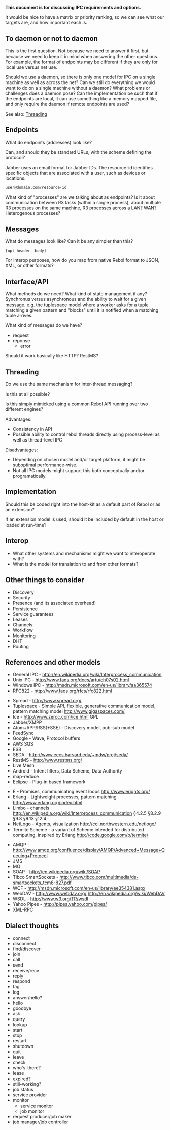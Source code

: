'''This document is for discussing IPC requirements and options.'''

It would be nice to have a matrix or priority ranking, so we can see what our targets are, and how important each is.

==To daemon or not to daemon==

This is the first question. Not because we need to answer it first, but because we need to keep it in mind when answering the other questions. For example, the format of endpoints may be different if they are only for local use versus net use.

Should we use a daemon, so there is only one model for IPC on a single machine as well as across the net? Can we still do everything we would want to do on a single machine without a daemon? What problems or challenges does a daemon pose? Can the implementation be such that if the endpoints are local, it can use something like a memory mapped file, and only require the daemon if remote endpoints are used?

See also: [[IPC - Inter-process communication#Threading|Threading]]

==Endpoints==

What do endpoints (addresses) look like?

Can, and should they be standard URLs, with the scheme defining the protocol?

Jabber uses an email format for Jabber IDs. The resource-id identifies specific objects that are associated with a user, such as devices or locations.

<pre>
user@domain.com/resource-id
</pre>

What kind of "processes" are we talking about as endpoints? Is it about communication between R3 tasks (within a single process), about multiple R3 processes on the same machine, R3 processes across a LAN? WAN? Heterogenous processes?

==Messages==

What do messages look like? Can it be any simpler than this?

<pre>
[opt header  body]
</pre>

For interop purposes, how do you map from native Rebol format to JSON, XML, or other formats?

==Interface/API==

What methods do we need? What kind of state management if any? Synchronus versus asynchronous and the ability to wait for a given message. e.g. the tuplespace model where a worker asks for a tuple matching a given pattern and "blocks" until it is notified when a matching tuple arrives.

What kind of messages do we have?

*request
*reponse
**error

Should it work basically like HTTP? RestMS?

==Threading==

Do we use the same mechanism for inter-thread messaging?

Is this at all possible?

Is this simply mimicked using a common Rebol API running over two different engines?

Advantages:
*Consistency in API
*Possible ability to control rebol threads directly using process-level as well as thread-level IPC

Disadvantages:
*Depending on chosen model and/or target platform, it might be suboptimal performance-wise.
*Not all IPC models might support this both conceptually and/or programatically.

==Implementation==
Should this be coded right into the host-kit as a default part of Rebol or as an extension?

If an extension model is used, should it be included by default in the host or loaded at run-time?

==Interop==

*What other systems and mechanisms might we want to interoperate with? 
*What is the model for translation to and from other formats?

==Other things to consider==

*Discovery
*Security
*Presence (and its associated overhead)
*Persistence
*Service guarantees
*Leases
*Channels
*Workflow
*Monitoring
*DHT
*Routing

==References and other models==

*General IPC - http://en.wikipedia.org/wiki/Interprocess_communication
*Unix IPC - http://www.faqs.org/docs/artu/ch07s02.html
*WIndows IPC - http://msdn.microsoft.com/en-us/library/aa365574
*RFC822 - http://www.faqs.org/rfcs/rfc822.html

*Spread - http://www.spread.org/
*Tuplespace  - Simple API, flexible, generative communication model, pattern matching model http://www.gigaspaces.com/
*Ice - http://www.zeroc.com/ice.html GPL
*Jabber/XMPP
*Atom+APP/RSS(+SSE) - Discovery model, pub-sub model
*FeedSync
*Google - Wave, Protocol buffers
*AWS SQS
*ESB
*SEDA - http://www.eecs.harvard.edu/~mdw/proj/seda/
*RestMS - http://www.restms.org/
*Live Mesh
*Android - Intent filters, Data Scheme, Data Authority
*map-reduce
*Eclipse - Plug-in based framework

*E - Promises, communicating event loops http://www.erights.org/
*Erlang - Lightweight processes, pattern matching http://www.erlang.org/index.html
*Limbo - channels http://en.wikipedia.org/wiki/Interprocess_communication §4.2.5 §8.2.9 §9.8 §9.13 §12.4
*NetLogo - Agents, visualization http://ccl.northwestern.edu/netlogo/
*Termite Scheme - a variant of Scheme intended for distributed computing, inspired by Erlang http://code.google.com/p/termite/

*AMQP - http://www.amqp.org/confluence/display/AMQP/Advanced+Message+Queuing+Protocol
*JMS
*MQ
*SOAP - http://en.wikipedia.org/wiki/SOAP
*Tibco SmartSockets - http://www.tibco.com/multimedia/ds-smartsockets_tcm8-827.pdf
*WCF - http://msdn.microsoft.com/en-us/library/ee354381.aspx
*WebDAV - http://www.webdav.org/  http://en.wikipedia.org/wiki/WebDAV
*WSDL - http://www.w3.org/TR/wsdl
*Yahoo Pipes - http://pipes.yahoo.com/pipes/
*XML-RPC

==Dialect thoughts==

*connect
*disconnect
*find/discover
*join
*call
*send
*receive/recv
*reply
*respond
*tag
*log
*answer/hello?
*hello
*goodbye
*ask
*query
*lookup
*start
*stop
*restart
*shutdown
*quit
*leave
*check
*who's-there?
*lease
*expired?
*still-working?
*job status
*service provider
*monitor
**service monitor
**job monitor
*request producer/job maker
*job manager/job controller